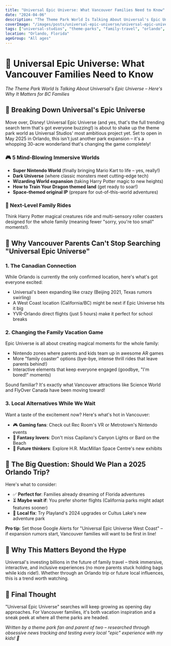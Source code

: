 ```yaml
---
title: "Universal Epic Universe: What Vancouver Families Need to Know"
date: "2024-04-06"
description: "The Theme Park World Is Talking About Universal's Epic Universe – Here's Why It Matters for BC Families"
coverImage: "/images/posts/universal-epic-universe/universal-epic-universe-cover.jpg"
tags: ["universal-studios", "theme-parks", "family-travel", "orlando", "vancouver-families"]
location: "Orlando, Florida"
ageGroup: "All ages"
---
```


# 🎢 Universal Epic Universe: What Vancouver Families Need to Know

*The Theme Park World Is Talking About Universal's Epic Universe – Here's Why It Matters for BC Families*

## 🌟 Breaking Down Universal's Epic Universe

Move over, Disney! Universal Epic Universe (and yes, that's the full trending search term that's got everyone buzzing!) is about to shake up the theme park world as Universal Studios' most ambitious project yet. Set to open in May 2025 in Orlando, this isn't just another park expansion – it's a whopping 30-acre wonderland that's changing the game completely!

### 🎮 5 Mind-Blowing Immersive Worlds

- **Super Nintendo World** (finally bringing Mario Kart to life – yes, really!)
- **Dark Universe** (where classic monsters meet cutting-edge tech)
- **Wizarding World expansion** (taking Harry Potter magic to new heights)
- **How to Train Your Dragon themed land** (get ready to soar!)
- **Space-themed original IP** (prepare for out-of-this-world adventures)

### 🚀 Next-Level Family Rides
Think Harry Potter magical creatures ride and multi-sensory roller coasters designed for the whole family (meaning fewer "sorry, you're too small" moments!).

## 🤔 Why Vancouver Parents Can't Stop Searching "Universal Epic Universe"

### 1. The Canadian Connection
While Orlando is currently the only confirmed location, here's what's got everyone excited:

- Universal's been expanding like crazy (Beijing 2021, Texas rumors swirling)
- A West Coast location (California/BC) might be next if Epic Universe hits it big
- YVR-Orlando direct flights (just 5 hours) make it perfect for school breaks

### 2. Changing the Family Vacation Game
Epic Universe is all about creating magical moments for the whole family:

- Nintendo zones where parents and kids team up in awesome AR games
- More "family coaster" options (bye-bye, intense thrill rides that leave parents behind!)
- Interactive elements that keep everyone engaged (goodbye, "I'm bored!" moments)

Sound familiar? It's exactly what Vancouver attractions like Science World and FlyOver Canada have been moving toward!

### 3. Local Alternatives While We Wait
Want a taste of the excitement now? Here's what's hot in Vancouver:

- 🎮 **Gaming fans**: Check out Rec Room's VR or Metrotown's Nintendo events
- 🏰 **Fantasy lovers**: Don't miss Capilano's Canyon Lights or Bard on the Beach
- 🚀 **Future thinkers**: Explore H.R. MacMillan Space Centre's new exhibits

## 🤔 The Big Question: Should We Plan a 2025 Orlando Trip?

Here's what to consider:

- ✅ **Perfect for**: Families already dreaming of Florida adventures
- ⏳ **Maybe wait if**: You prefer shorter flights (California parks might adapt features sooner)
- 🎡 **Local fix**: Try Playland's 2024 upgrades or Cultus Lake's new adventure park

**Pro tip**: Set those Google Alerts for "Universal Epic Universe West Coast" – if expansion rumors start, Vancouver families will want to be first in line!

## 🌟 Why This Matters Beyond the Hype

Universal's investing billions in the future of family travel – think immersive, interactive, and inclusive experiences (no more parents stuck holding bags while kids ride!). Whether through an Orlando trip or future local influences, this is a trend worth watching.

## 💭 Final Thought

"Universal Epic Universe" searches will keep growing as opening day approaches. For Vancouver families, it's both vacation inspiration and a sneak peek at where all theme parks are headed.

*Written by a theme park fan and parent of two – researched through obsessive news tracking and testing every local "epic" experience with my kids! 🎢* 